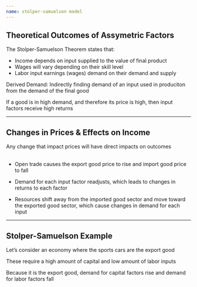 ```yaml
---
name: stolper-samuelson model
---
```


## Theoretical Outcomes of Assymetric Factors

The [Stolper-Samuelson Theorem]{.h} states that:

- Income depends on input supplied to the value of final product
- Wages will vary depending on their skill level
- Labor input earnings (wages) demand on their demand and supply

::: {.fragment}
[Derived Demand:]{.hp}
Indirectly finding demand of an input used in produciton from the demand of the final good
:::

::: {.fragment}
If a good is in high demand, and therefore its price is high, then input factors receive high returns
:::

---

## Changes in Prices & Effects on Income

Any change that impact prices will have direct impacts on outcomes
<br><br>

::: {.incremental}
- Open trade causes the [export good price]{.hi} to rise and [import good price]{.hi} to fall

- Demand for each input factor readjusts, which leads to changes in returns to each factor

- Resources [shift away from the imported good sector]{.hi-red} and [move toward the exported good sector]{.hi-green}, which cause changes in demand for each input
:::

---

## Stolper-Samuelson Example

Let's consider an economy where the [sports cars are the export good]{.h}

These require a high amount of capital and low amount of labor inputs

::: {.fragment}
Because it is the [export good]{.h}, demand for [capital factors rise]{.hi-green} and demand for [labor factors fall]{.hi-red}
:::
